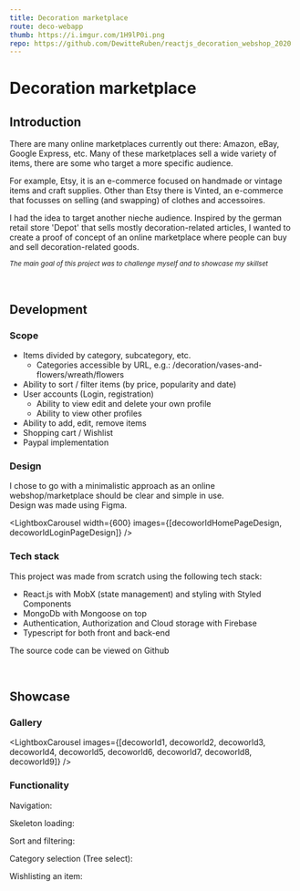 ```yaml
---
title: Decoration marketplace
route: deco-webapp
thumb: https://i.imgur.com/1H9lP0i.png
repo: https://github.com/DewitteRuben/reactjs_decoration_webshop_2020
---
```







# Decoration marketplace

## Introduction

There are many online marketplaces currently out there: Amazon, eBay, Google Express, etc.
Many of these marketplaces sell a wide variety of items, there are some who target a more specific audience.

For example, Etsy, it is an e-commerce focused on handmade or vintage items and craft supplies.
Other than Etsy there is Vinted, an e-commerce that focusses on selling (and swapping) of clothes and accessoires.

I had the idea to target another nieche audience. Inspired by the german retail store 'Depot' that sells mostly decoration-related articles,
I wanted to create a proof of concept of an online marketplace where people can buy and sell decoration-related goods.

*<Small>The main goal of this project was to challenge myself and to showcase my skillset</Small>*

<br/>

## Development

### Scope
* Items divided by category, subcategory, etc.
    * Categories accessible by URL, e.g.: /decoration/vases-and-flowers/wreath/flowers
* Ability to sort / filter items (by price, popularity and date)
* User accounts (Login, registration)
    * Ability to view edit and delete your own profile 
    * Ability to view other profiles
* Ability to add, edit, remove items 
* Shopping cart / Wishlist
* Paypal implementation

### Design

I chose to go with a minimalistic approach as an online webshop/marketplace should be clear and simple in use. <br/> Design was made using <MdLink href="https://www.figma.com/">Figma</MdLink>.

<LightboxCarousel width={600} images={[decoworldHomePageDesign, decoworldLoginPageDesign]} />

### Tech stack 
This project was made from scratch using the following tech stack:
- <MdLink href="https://reactjs.org/">React.js</MdLink> with <MdLink href="https://mobx.js.org/README.html">MobX</MdLink> (state management) and styling with <MdLink href="https://styled-components.com/">Styled Components</MdLink>
- <MdLink href="https://www.mongodb.com/">MongoDb</MdLink> with <MdLink href="https://mongoosejs.com/">Mongoose</MdLink> on top
- Authentication, Authorization and Cloud storage with <MdLink href="https://firebase.google.com/">Firebase</MdLink>
- <MdLink href="https://www.typescriptlang.org/">Typescript</MdLink> for both front and back-end

The source code can be viewed on <MdLink href={frontMatter.repo}>Github</MdLink>

<br/>

## Showcase

### Gallery
<LightboxCarousel images={[decoworld1, decoworld2, decoworld3, decoworld4, decoworld5, decoworld6, decoworld7, decoworld8, decoworld9]} />


### Functionality

Navigation:
<MarkdownGif src={navGif} alt="navigation showcase" />

Skeleton loading:
<MarkdownGif src={skeletonLoadingGif} alt="skeleton loading" />

Sort and filtering:
<MarkdownGif src={sortAndFilterGif} alt="sort and filter" />

Category selection (Tree select):
<MarkdownGif src={treeSelectGif} alt="tree select" />

Wishlisting an item:
<MarkdownGif src={wishlistActionGif} alt="wishlist action" />

